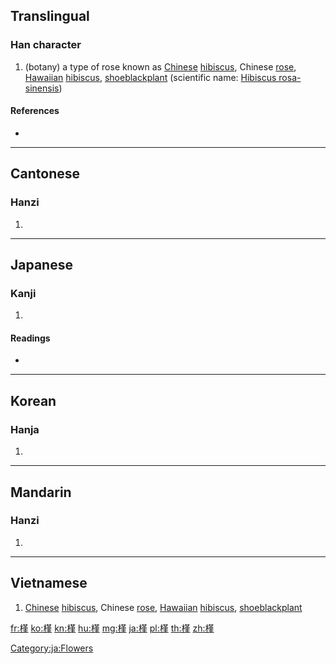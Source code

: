 ==Translingual==

===Han character===
{{Han char|rn=75|rad=木|as=11|sn=15|four=44914|canj=DTLM}}

# (botany) a type of rose known as [[Chinese]] [[hibiscus]], Chinese [[rose]], [[Hawaiian]] [[hibiscus]], [[shoeblackplant]] (scientific name: [[wikipedia:Hibiscus rosa-sinensis|Hibiscus rosa-sinensis]])

====References====
* {{Han ref|kx=0548.160|dkj=15395|dj=0936.020|hdz=21273.060|uh=69FF|ud=27135|bh=E5D3|bd=58835}}

----

==Cantonese==

===Hanzi===
{{yue-hanzi|jyut=|y=gan2}}

# {{defn|lang=yue|sort=木11}}

----

==Japanese==

===Kanji===
{{ja-kanji|grade=|rs=木11}}

# {{defn|lang=ja|sort=木11}}

====Readings====
* {{ja-readings|on=[[きん]] (kin)|kun=[[むくげ]] (mukuge), [[あさがお]] (asagao)}}

[[Category:ja:Flowers]]

----

==Korean==

===Hanja===
{{ko-hanja|hangeul=근|eumhun=|rv=geun|mr=kŭn|y=kun}}

# {{defn|lang=ko|sort=木11}}

----

==Mandarin==

===Hanzi===
{{cmn-hanzi|pin=[[jǐn]] ([[jin3]]), [[qín]] ([[qin2]])|wg=chin<sup>3</sup>, ch'in<sup>2</sup>}}

# {{defn|lang=cmn|sort=木11}}

----

==Vietnamese==
{{vi-hantu|[[cận]]|rs=槿00}}

# [[Chinese]] [[hibiscus]], Chinese [[rose]], [[Hawaiian]] [[hibiscus]], [[shoeblackplant]]

[[fr:槿]]
[[ko:槿]]
[[kn:槿]]
[[hu:槿]]
[[mg:槿]]
[[ja:槿]]
[[pl:槿]]
[[th:槿]]
[[zh:槿]]
